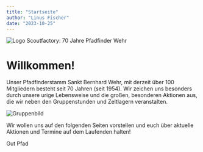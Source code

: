 ```yaml
---
title: "Startseite"
author: "Linus Fischer"
date: "2023-10-25"
--- 
```



<Link href="/posts/scoutfactory">
  <Img
    src={LogoScoutfactory}
    alt="Logo Scoutfactory: 70 Jahre Pfadfinder Wehr"
    width={350}
    className="mx-auto"/>
</Link>

# Willkommen!
Unser Pfadfinderstamm Sankt Bernhard Wehr, mit derzeit über 100 Mitgliedern besteht seit 70 Jahren (seit 1954).
Wir zeichen uns besonders durch unsere urige Lebensweise und die großen, besonderen Aktionen aus, die wir neben den Gruppenstunden und Zeltlagern veranstalten.

![Gruppenbild](/images/gruppenbild.jpg)

Wir wollen uns auf den folgenden Seiten vorstellen und euch über aktuelle Aktionen und Termine auf dem Laufenden halten!

Gut Pfad 

<RecentPosts/>

